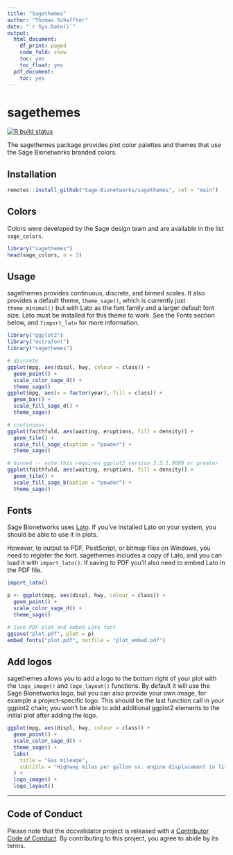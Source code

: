 ```yaml
---
title: "Sagethemes"
author: "Thomas Schaffter"
date: "`r Sys.Date()`"
output:
  html_document:
    df_print: paged
    code_fold: show
    toc: yes
    toc_float: yes
  pdf_document:
    toc: yes
---
```


# sagethemes

<!-- badges: start -->
[![R build status](https://github.com/Sage-Bionetworks/sagethemes/workflows/R-CMD-check/badge.svg)](https://github.com/Sage-Bionetworks/sagethemes/actions)
<!-- badges: end -->

The sagethemes package provides plot color palettes and themes that use the Sage
Bionetworks branded colors.

## Installation

```r
remotes::install_github("Sage-Bionetworks/sagethemes", ref = "main")
```

## Colors

Colors were developed by the Sage design team and are available in the list
`sage_colors`.

```r
library("sagethemes")
head(sage_colors, n = 3)
```

## Usage

sagethemes provides continuous, discrete, and binned scales. It also provides a
default theme, `theme_sage()`, which is currently just `theme_minimal()` but
with Lato as the font family and a larger default font size. Lato must be
installed for this theme to work. See the Fonts section below, and
`?import_lato` for more information.

```r
library("ggplot2")
library("extrafont")
library("sagethemes")

# discrete
ggplot(mpg, aes(displ, hwy, colour = class)) +
  geom_point() +
  scale_color_sage_d() +
  theme_sage()
ggplot(mpg, aes(x = factor(year), fill = class)) +
  geom_bar() +
  scale_fill_sage_d() +
  theme_sage()
```

```r
# continuous
ggplot(faithfuld, aes(waiting, eruptions, fill = density)) +
  geom_tile() +
  scale_fill_sage_c(option = "powder") +
  theme_sage()
```

```r
# binned -- note this requires ggplot2 version 3.3.1.9000 or greater
ggplot(faithfuld, aes(waiting, eruptions, fill = density)) +
  geom_tile() +
  scale_fill_sage_b(option = "powder") +
  theme_sage()
```

## Fonts

Sage Bionetworks uses [Lato](http://www.latofonts.com/lato-free-fonts/). If
you've installed Lato on your system, you should be able to use it in plots.

However, to output to PDF, PostScript, or bitmap files on Windows, you need to
register the font. sagethemes includes a copy of Lato, and you can load it with
`import_lato()`. If saving to PDF you'll also need to embed Lato in the PDF
file.

```r
import_lato()

p <- ggplot(mpg, aes(displ, hwy, colour = class)) +
  geom_point() +
  scale_color_sage_d() +
  theme_sage()

# Save PDF plot and embed Lato font
ggsave("plot.pdf", plot = p)
embed_fonts("plot.pdf", outfile = "plot_embed.pdf")
```

## Add logos

sagethemes allows you to add a logo to the bottom right of your plot with the
`logo_image()` and `logo_layout()` functions. By default it will use the Sage
Bionetworks logo, but you can also provide your own image, for example a
project-specific logo. This should be the last function call in your ggplot2
chain; you won't be able to add additional ggplot2 elements to the initial plot
after adding the logo.

```r
ggplot(mpg, aes(displ, hwy, colour = class)) +
  geom_point() +
  scale_color_sage_d() +
  theme_sage() +
  labs(
    title = "Gas mileage",
    subtitle = "Highway miles per gallon vs. engine displacement in liters"
  ) +
  logo_image() +
  logo_layout()
```

---

## Code of Conduct

Please note that the dccvalidator project is released with a [Contributor Code
of Conduct](.github/CODE_OF_CONDUCT.md). By contributing to this project, you
agree to abide by its terms.
